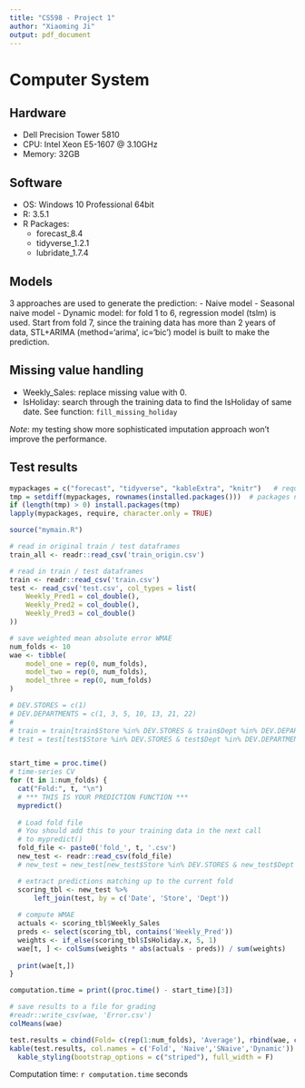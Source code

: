 ```yaml
---
title: "CS598 - Project 1"
author: "Xiaoming Ji"
output: pdf_document
---
```

# Computer System

## Hardware
- Dell Precision Tower 5810
- CPU: Intel Xeon E5-1607 @ 3.10GHz
- Memory: 32GB

## Software
- OS: Windows 10 Professional 64bit
- R: 3.5.1
- R Packages:
    - forecast_8.4
    - tidyverse_1.2.1
    - lubridate_1.7.4

## Models

3 approaches are used to generate the prediction:
- Naive model
- Seasonal naive model
- Dynamic model: for fold 1 to 6, regression model (tslm) is used. Start from fold 7, since the training data has more than 2 years of data, STL+ARIMA (method='arima', ic='bic') model is built to make the prediction.

## Missing value handling

- Weekly_Sales: replace missing value with 0. 
- IsHoliday: search through the training data to find the IsHoliday of same date. See function: `fill_missing_holiday`

*Note*: my testing show more sophisticated imputation approach won't improve the performance.

## Test results
```r
mypackages = c("forecast", "tidyverse", "kableExtra", "knitr")   # required packages
tmp = setdiff(mypackages, rownames(installed.packages()))  # packages need to be installed
if (length(tmp) > 0) install.packages(tmp)
lapply(mypackages, require, character.only = TRUE)
```

```r
source("mymain.R")

# read in original train / test dataframes
train_all <- readr::read_csv('train_origin.csv')

# read in train / test dataframes
train <- readr::read_csv('train.csv')
test <- read_csv('test.csv', col_types = list(
    Weekly_Pred1 = col_double(),
    Weekly_Pred2 = col_double(),
    Weekly_Pred3 = col_double()
))

# save weighted mean absolute error WMAE
num_folds <- 10
wae <- tibble(
    model_one = rep(0, num_folds), 
    model_two = rep(0, num_folds), 
    model_three = rep(0, num_folds)
)
```

```r
# DEV.STORES = c(1)
# DEV.DEPARTMENTS = c(1, 3, 5, 10, 13, 21, 22)
# 
# train = train[train$Store %in% DEV.STORES & train$Dept %in% DEV.DEPARTMENTS, ]
# test = test[test$Store %in% DEV.STORES & test$Dept %in% DEV.DEPARTMENTS, ]


start_time = proc.time()
# time-series CV
for (t in 1:num_folds) {
  cat("Fold:", t, "\n")
  # *** THIS IS YOUR PREDICTION FUNCTION ***
  mypredict()
  
  # Load fold file 
  # You should add this to your training data in the next call 
  # to mypredict()
  fold_file <- paste0('fold_', t, '.csv')
  new_test <- readr::read_csv(fold_file)
  # new_test = new_test[new_test$Store %in% DEV.STORES & new_test$Dept %in% DEV.DEPARTMENTS, ]

  # extract predictions matching up to the current fold
  scoring_tbl <- new_test %>% 
      left_join(test, by = c('Date', 'Store', 'Dept'))
  
  # compute WMAE
  actuals <- scoring_tbl$Weekly_Sales
  preds <- select(scoring_tbl, contains('Weekly_Pred'))
  weights <- if_else(scoring_tbl$IsHoliday.x, 5, 1)
  wae[t, ] <- colSums(weights * abs(actuals - preds)) / sum(weights)
  
  print(wae[t,])
}

computation.time = print((proc.time() - start_time)[3])

# save results to a file for grading
#readr::write_csv(wae, 'Error.csv')
colMeans(wae)
```

```r
test.results = cbind(Fold= c(rep(1:num_folds), 'Average'), rbind(wae, colMeans(wae)))
kable(test.results, col.names = c('Fold', 'Naive','SNaive','Dynamic')) %>%
  kable_styling(bootstrap_options = c("striped"), full_width = F) 
```

Computation time: `r computation.time` seconds
